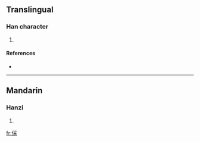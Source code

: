 ==Translingual==

===Han character===
{{Han char|rn=9|rad=人|as=08|sn=10|four=|canj=人月木 (OBD)}}

# {{defn|Han}}

====References====
* {{Han ref|kx=0109.171|dkj=00822|dj=0233.030|hdz=10181.030|uh=5038|ud=20536}}

----

==Mandarin==

===Hanzi===
{{cmn-hanzi|pin=[[cǎi]] ([[cai3]])|wg=ts'ai<sup>3</sup>}}

# {{defn|Mandarin}}

[[fr:倸]]